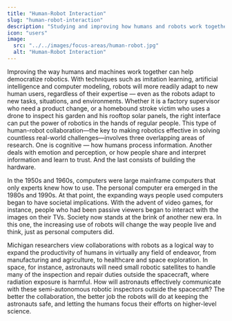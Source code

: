 ```yaml
---
title: "Human-Robot Interaction"
slug: "human-robot-interaction"
description: "Studying and improving how humans and robots work together."
icon: "users"
image: 
  src: "../../images/focus-areas/human-robot.jpg"
  alt: "Human-Robot Interaction"
---
```


Improving the way humans and machines work together can help democratize robotics. With techniques such as imitation learning, artificial intelligence and computer modeling, robots will more readily adapt to new human users, regardless of their expertise — even as the robots adapt to new tasks, situations, and environments. Whether it is a factory supervisor who need a product change, or a homebound stroke victim who uses a drone to inspect his garden and his rooftop solar panels, the right interface can put the power of robotics in the hands of regular people.
<VideoRight 
  url="https://youtu.be/PoKcRtDmKJw"
  caption="A look into research in Cortical Neural Prosthetics Lab."
/>
This type of human-robot collaboration—the key to making robotics effective in solving countless real-world challenges—involves three overlapping areas of research. One is cognitive — how humans process information. Another deals with emotion and perception, or how people share and interpret information and learn to trust. And the last consists of building the hardware.

In the 1950s and 1960s, computers were large mainframe computers that only experts knew how to use. The personal computer era emerged in the 1980s and 1990s. At that point, the expanding ways people used computers began to have societal implications. With the advent of video games, for instance, people who had been passive viewers began to interact with the images on their TVs. Society now stands at the brink of another new era. In this one, the increasing use of robots will change the way people live and think, just as personal computers did.

Michigan researchers view collaborations with robots as a logical way to expand the productivity of humans in virtually any field of endeavor, from manufacturing and agriculture, to healthcare and space exploration. In space, for instance, astronauts will need small robotic satellites to handle many of the inspection and repair duties outside the spacecraft, where radiation exposure is harmful. How will astronauts effectively communicate with these semi-autonomous robotic inspectors outside the spacecraft? The better the collaboration, the better job the robots will do at keeping the astronauts safe, and letting the humans focus their efforts on higher-level science.